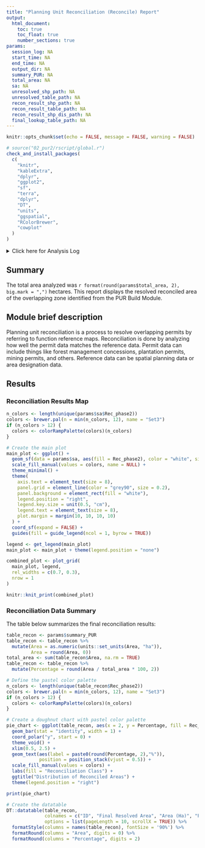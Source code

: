 ```yaml
---
title: "Planning Unit Reconciliation (Reconcile) Report"
output:
  html_document:
    toc: true
    toc_float: true
    number_sections: true
params:
  session_log: NA
  start_time: NA
  end_time: NA
  output_dir: NA
  summary_PUR: NA
  total_area: NA
  sa: NA
  unresolved_shp_path: NA
  unresolved_table_path: NA
  recon_result_shp_path: NA
  recon_result_table_path: NA
  recon_result_shp_dis_path: NA
  final_lookup_table_path: NA
---
```


```r
knitr::opts_chunk$set(echo = FALSE, message = FALSE, warning = FALSE)
```

```r
# source("02_pur2/rscript/global.r")
check_and_install_packages(
  c(
    "knitr",
    "kableExtra",
    "dplyr",
    "ggplot2",
    "sf",
    "terra",
    "dplyr",
    "DT",
    "units",
    "ggspatial",
    "RColorBrewer",
    "cowplot"
  )
)
```

<details><summary>Click here for Analysis Log</summary>

```r

analysis_log <- tribble(
  ~Category, ~Details,
  "Analysis Start", params$start_time,
  "Analysis End", params$end_time,
  "Input Data and Parameters", "",
  "1. Unresolved Planning Unit Map", params$unresolved_shp_path,
  "2. Unresolved Attribute Table", params$unresolved_table_path,
  "Output Files", "",
  "Output workspace", paste0(getwd(), params$output_dir),
  "1. Reconciliation Result Map", file.path(params$output_dir, params$recon_result_shp_path),   
  "2. Reconciliation Result Table", file.path(params$output_dir, params$recon_result_table_path),
  "3. Reconciliation Result Map (Dissolved)", file.path(params$output_dir, params$recon_result_shp_dis_path),
  "4. Final Result Table", file.path(params$output_dir, params$final_lookup_table_path),
  "Session Summary", "",
) %>% rbind(format_session_info_table())

analysis_log %>% kbl(caption = "Analysis Log", escape = FALSE) %>%
  kable_paper("hover", full_width = F )
```

</details>

## Summary

The total area analyzed was `r format(round(params$total_area, 2), big.mark = ",")` hectares. This report displays the resolved reconciled area of the overlapping zone identified from the PUR Build Module.

## Module brief description

Planning unit reconciliation is a process to resolve overlapping permits by referring to function reference maps. Reconciliation is done by analyzing how well the permit data matches the reference data. Permit data can include things like forest management concessions, plantation permits, mining permits, and others. Reference data can be spatial planning data or area designation data.

## Results

### Reconciliation Results Map
```r
n_colors <- length(unique(params$sa$Rec_phase2))
colors <- brewer.pal(n = min(n_colors, 12), name = "Set3")
if (n_colors > 12) {
  colors <- colorRampPalette(colors)(n_colors)
}

# Create the main plot
main_plot <- ggplot() +
  geom_sf(data = params$sa, aes(fill = Rec_phase2), color = "white", size = 0.1) +
  scale_fill_manual(values = colors, name = NULL) + 
  theme_minimal() +
  theme(
    axis.text = element_text(size = 8),
    panel.grid = element_line(color = "grey90", size = 0.2),
    panel.background = element_rect(fill = "white"),
    legend.position = "right",
    legend.key.size = unit(0.5, "cm"),
    legend.text = element_text(size = 8),
    plot.margin = margin(10, 10, 10, 10)
  ) +
  coord_sf(expand = FALSE) +
  guides(fill = guide_legend(ncol = 1, byrow = TRUE))

legend <- get_legend(main_plot)
main_plot <- main_plot + theme(legend.position = "none")

combined_plot <- plot_grid(
  main_plot, legend,
  rel_widths = c(0.7, 0.3),
  nrow = 1
)

knitr::knit_print(combined_plot)
```

### Reconciliation Data Summary

The table below summarizes the final reconciliation results:

```r

table_recon <- params$summary_PUR
table_recon <- table_recon %>%
  mutate(Area = as.numeric(units::set_units(Area, "ha")),
         Area = round(Area, 0))
total_area <- sum(table_recon$Area, na.rm = TRUE)
table_recon <- table_recon %>%
  mutate(Percentage = round(Area / total_area * 100, 2))

# Define the pastel color palette
n_colors <- length(unique(table_recon$Rec_phase2))
colors <- brewer.pal(n = min(n_colors, 12), name = "Set3")
if (n_colors > 12) {
  colors <- colorRampPalette(colors)(n_colors)
}

# Create a doughnut chart with pastel color palette
pie_chart <- ggplot(table_recon, aes(x = 2, y = Percentage, fill = Rec_phase2)) +
  geom_bar(stat = "identity", width = 1) +
  coord_polar("y", start = 0) +
  theme_void() +
  xlim(0.5, 2.5) +  
  geom_text(aes(label = paste0(round(Percentage, 2),"%")), 
            position = position_stack(vjust = 0.5)) +  
  scale_fill_manual(values = colors) + 
  labs(fill = "Reconciliation Class") +
  ggtitle("Distribution of Reconciled Areas") +
  theme(legend.position = "right")

print(pie_chart)

# Create the datatable
DT::datatable(table_recon, 
              colnames = c("ID", "Final Resolved Area", "Area (Ha)", "Percentage (%)"),
              options = list(pageLength = 10, scrollX = TRUE)) %>%
  formatStyle(columns = names(table_recon), fontSize = '90%') %>%
  formatRound(columns = "Area", digits = 0) %>%
  formatRound(columns = "Percentage", digits = 2)
```